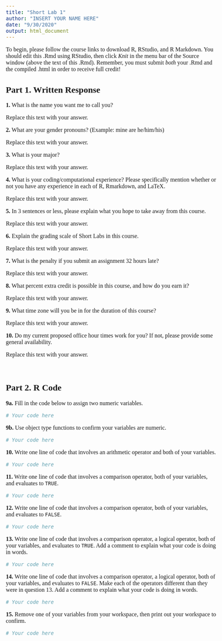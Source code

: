 ```yaml
---
title: "Short Lab 1"
author: "INSERT YOUR NAME HERE"
date: "9/30/2020"
output: html_document
---
```


<!--- Begin styling code. --->
<style type="text/css">
/* Whole document: */
body{
  font-family: "Palatino Linotype", "Book Antiqua", Palatino, serif;
  font-size: 12pt;
}
h1.title {
  font-size: 38px;
  text-align: center;
}
h4.author {
  font-size: 18px;
  text-align: center;
}
h4.date {
  font-size: 18px;
  text-align: center;
}
</style>
<!--- End styling code. --->


To begin, please follow the course links to download R, RStudio, and R Markdown.
You should edit this .Rmd using RStudio, then click *Knit* in the menu bar of the Source window (above the text of this .Rmd).
Remember, you must submit *both* your .Rmd and the compiled .html in order to receive full credit!

## Part 1. Written Response

**1.** What is the name you want me to call you?

Replace this text with your answer.

**2.** What are your gender pronouns? (Example: mine are he/him/his)

Replace this text with your answer.

**3.** What is your major?

Replace this text with your answer.

**4.** What is your coding/computational experience? Please specifically mention whether or not you have any experience in each of R, Rmarkdown, and LaTeX.

Replace this text with your answer.

**5.** In 3 sentences or less, please explain what you hope to take away from this course.

Replace this text with your answer.

**6.** Explain the grading scale of Short Labs in this course.

Replace this text with your answer.

**7.** What is the penalty if you submit an assignment 32 hours late?

Replace this text with your answer.

**8.** What percent extra credit is possible in this course, and how do you earn it?

Replace this text with your answer.

**9.** What time zone will you be in for the duration of this course?

Replace this text with your answer.

**10.** Do my current proposed office hour times work for you? If not, please provide some general availability.

Replace this text with your answer.

<!--- Note: I use the backslash to skip a line for formatting. --->
\ 

## Part 2. R Code

**9a.** Fill in the code below to assign two numeric variables.

```r
# Your code here
```

**9b.** Use object type functions to confirm your variables are numeric.

```r
# Your code here
```

**10.** Write one line of code that involves an arithmetic operator and both of your variables.

```r
# Your code here
```

**11.** Write one line of code that involves a comparison operator, both of your variables, and evaluates to `TRUE`.

```r
# Your code here
```

**12.** Write one line of code that involves a comparison operator, both of your variables, and evaluates to `FALSE`.

```r
# Your code here
```

**13.** Write one line of code that involves a comparison operator, a logical operator, both of your variables, and evaluates to `TRUE`. Add a comment to explain what your code is doing in words.

```r
# Your code here
```

**14.** Write one line of code that involves a comparison operator, a logical operator, both of your variables, and evaluates to `FALSE`. Make each of the operators different than they were in question 13. Add a comment to explain what your code is doing in words.

```r
# Your code here
```

**15.** Remove one of your variables from your workspace, then print out your workspace to confirm.

```r
# Your code here
```
